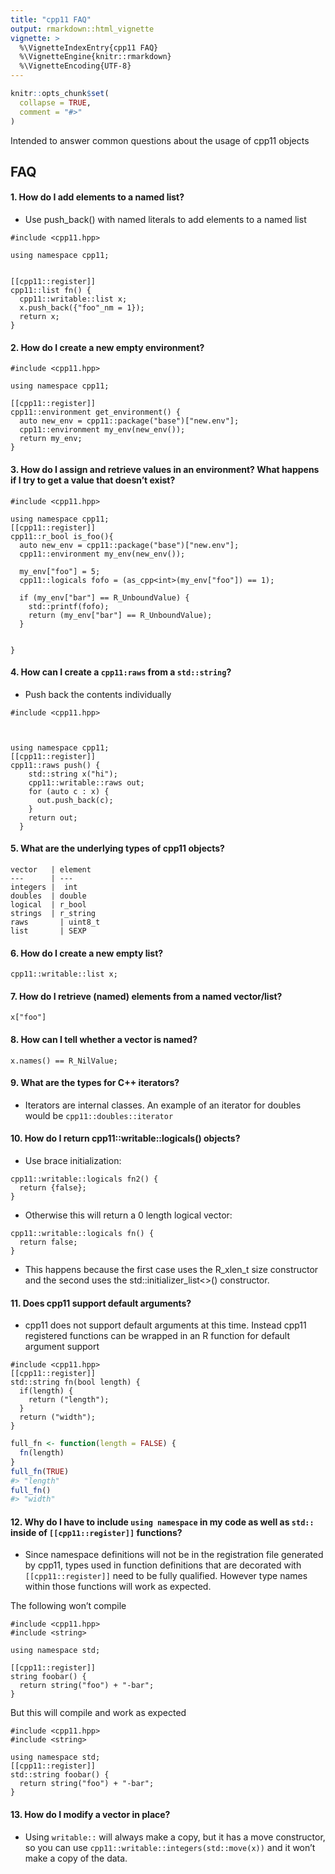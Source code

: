 ```yaml
---
title: "cpp11 FAQ"
output: rmarkdown::html_vignette
vignette: >
  %\VignetteIndexEntry{cpp11 FAQ}
  %\VignetteEngine{knitr::rmarkdown}
  %\VignetteEncoding{UTF-8}
---
```


```r
knitr::opts_chunk$set(
  collapse = TRUE,
  comment = "#>"
)
```

Intended to answer common questions about the usage of cpp11 objects

## FAQ

#### 1. How do I add elements to a named list?

  * Use push_back() with named literals to add elements to a named list
  
```cpp11
#include <cpp11.hpp>

using namespace cpp11;


[[cpp11::register]]
cpp11::list fn() {
  cpp11::writable::list x;
  x.push_back({"foo"_nm = 1});
  return x;
}
```

#### 2. How do I create a new empty environment?

```cpp11
#include <cpp11.hpp>

using namespace cpp11;

[[cpp11::register]]
cpp11::environment get_environment() {
  auto new_env = cpp11::package("base")["new.env"];
  cpp11::environment my_env(new_env());
  return my_env;
}

```

#### 3. How do I assign and retrieve values in an environment? What happens if I try to get a value that doesn't exist?

```cpp11
#include <cpp11.hpp>

using namespace cpp11;
[[cpp11::register]]
cpp11::r_bool is_foo(){
  auto new_env = cpp11::package("base")["new.env"];
  cpp11::environment my_env(new_env());
  
  my_env["foo"] = 5;
  cpp11::logicals fofo = (as_cpp<int>(my_env["foo"]) == 1);
  
  if (my_env["bar"] == R_UnboundValue) {
    std::printf(fofo);
    return (my_env["bar"] == R_UnboundValue);
  }

  
}

```

#### 4. How can I create a `cpp11:raws` from a `std::string`?

  * Push back the contents individually
  
```cpp11
#include <cpp11.hpp>



using namespace cpp11;
[[cpp11::register]]
cpp11::raws push() {
    std::string x("hi");
    cpp11::writable::raws out;
    for (auto c : x) {
      out.push_back(c);
    }
    return out;
  }
```
  
#### 5. What are the underlying types of cpp11 objects?

    vector   | element
    ---      | ---
    integers |	int
    doubles	 | double
    logical  | r_bool
    strings	 | r_string
    raws	   | uint8_t
    list	   | SEXP

#### 6. How do I create a new empty list?

```cpp11
cpp11::writable::list x;
```

#### 7. How do I retrieve (named) elements from a named vector/list?

```cpp11
x["foo"]
```

#### 8. How can I tell whether a vector is named?

```cpp11
x.names() == R_NilValue;
```

#### 9. What are the types for C++ iterators?

  * Iterators are internal classes. An example of an iterator for
  doubles would be `cpp11::doubles::iterator`
  
#### 10. How do I return cpp11::writable::logicals() objects?
  
  * Use brace initialization:
  
```cpp11
cpp11::writable::logicals fn2() {
  return {false};
}
```
    
  * Otherwise this will return a 0 length logical vector:
    
```cpp11
cpp11::writable::logicals fn() {
  return false;
}
```
    
  * This happens because the first case uses the R_xlen_t size constructor and the second uses the std::initializer_list<>() constructor.
    
#### 11. Does cpp11 support default arguments?

  * cpp11 does not support default arguments at this time. Instead cpp11 registered functions can be wrapped in an R function for default argument support
  
```cpp11
#include <cpp11.hpp>
[[cpp11::register]]
std::string fn(bool length) {
  if(length) {
    return ("length");
  }
  return ("width");
}
```

```r
full_fn <- function(length = FALSE) {
  fn(length)
}
full_fn(TRUE)
#> "length"
full_fn()
#> "width"
```
  
#### 12. Why do I have to include `using namespace` in my code as well as `std::` inside of `[[cpp11::register]]` functions?
  

  * Since namespace definitions will not be in the registration file generated by cpp11, types used in function definitions that are decorated with `[[cpp11::register]]` need to be fully qualified. However type names within those functions will work as expected.
    
The following won't compile
```cpp11
#include <cpp11.hpp>
#include <string>

using namespace std;

[[cpp11::register]]
string foobar() {
  return string("foo") + "-bar";
}
```


But this will compile and work as expected
```cpp11
#include <cpp11.hpp>
#include <string>

using namespace std;
[[cpp11::register]]
std::string foobar() {
  return string("foo") + "-bar";
}
```

#### 13. How do I modify a vector in place?

  * Using `writable::` will always make a copy, but it has a move constructor, so you can use `cpp11::writable::integers(std::move(x))` and it won't make a copy of the data.




